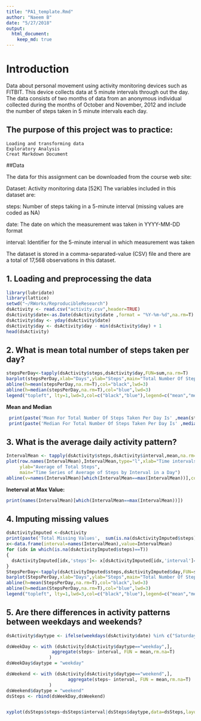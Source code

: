 ```yaml
---
title: "PA1_template.Rmd"
author: "Naeem B"
date: "5/27/2018"
output: 
  html_document:
    keep_md: true
---
```

# Introduction
Data about personal movement using activity monitoring devices such as FITBIT. This device collects data at 5 minute intervals through out the day. The data consists of two months of data from an anonymous individual collected during the months of October and November, 2012 and include the number of steps taken in 5 minute intervals each day.

## The purpose of this project was to practice:

    Loading and transforming data
    Exploratory Analysis
    Creat Markdown Document


##Data

The data for this assignment can be downloaded from the course web site:

Dataset: Activity monitoring data [52K]
The variables included in this dataset are:

steps: Number of steps taking in a 5-minute interval (missing values are coded as NA)

date: The date on which the measurement was taken in YYYY-MM-DD format

interval: Identifier for the 5-minute interval in which measurement was taken

The dataset is stored in a comma-separated-value (CSV) file and there are a total of 17,568 observations in this dataset.

## 1. Loading and preprocessing the data
```r
library(lubridate)
library(lattice)
setwd("~/RWorks/ReproducibleResearch")
dsActivity <- read.csv("activity.csv",header=TRUE)
dsActivity$date<-as.Date(dsActivity$date ,format = "%Y-%m-%d",na.rm=T)
dsActivity$day <- yday(dsActivity$date)
dsActivity$day <- dsActivity$day - min(dsActivity$day) + 1
head(dsActivity)
```
## 2. What is mean total number of steps taken per day?    

```r
stepsPerDay<-tapply(dsActivity$steps,dsActivity$day,FUN=sum,na.rm=T)
barplot(stepsPerDay,xlab="Days",ylab="Steps",main="Total Number Of Steps Taken Each Day", col="green")
abline(h=mean(stepsPerDay,na.rm=T),col="black",lwd=3)
abline(h=median(stepsPerDay,na.rm=T),col="blue",lwd=3)
legend("topleft", lty=1,lwd=3,col=c("black","blue"),legend=c("mean","median"))
```
   
**Mean and Median**  
```r
 print(paste('Mean For Total Number Of Steps Taken Per Day Is' ,mean(stepsPerDay,na.rm=T))) 
 print(paste('Median For Total Number Of Steps Taken Per Day Is' ,median(stepsPerDay,na.rm=T))) 
```

## 3. What is the average daily activity pattern?  
```r
IntervalMean <- tapply(dsActivity$steps,dsActivity$interval,mean,na.rm=TRUE)
plot(row.names(IntervalMean),IntervalMean,type="l",xlab="Time intervals (in minutes)",
     ylab="Average of Total Steps",
     main="Time Series of Average of Steps by Interval in a Day")
abline(v=names(IntervalMean)[which(IntervalMean==max(IntervalMean))],col="green")
```

**Ineterval at Max Value:**
```r
print(names(IntervalMean)[which(IntervalMean==max(IntervalMean))])
```

## 4. Imputing missing values 
```r
dsActivityImputed <-dsActivity
print(paste('Total Missing Values',  sum(is.na(dsActivityImputed$steps)==TRUE)))
x<-data.frame(interval=names(IntervalMean),value=IntervalMean)
for (idx in which(is.na(dsActivityImputed$steps)==T))
{
  dsActivityImputed[idx,'steps']<- x[dsActivityImputed[idx,'interval']==x$interval,'value']
}
StepsPerDay<-tapply(dsActivityImputed$steps,dsActivityImputed$day,FUN=sum)
barplot(StepsPerDay,xlab="Days",ylab="Steps",main="Total Number Of Steps Taken Each Day", col="green")
abline(h=mean(StepsPerDay,na.rm=T),col="black",lwd=3)
abline(h=median(StepsPerDay,na.rm=T),col="blue",lwd=3)
legend("topleft", lty=1,lwd=3,col=c("black","blue"),legend=c("mean","median"))
```

## 5. Are there differences in activity patterns between weekdays and weekends?
```r

dsActivity$daytype <- ifelse(weekdays(dsActivity$date) %in% c("Saturday","Sunday"),"weekend","weekday") 

dsWeekDay <- with (dsActivity[dsActivity$daytype=="weekday",],
                 aggregate(steps~ interval, FUN = mean,rm.na=T)
                )
dsWeekDay$daytype = "weekday"

dsWeekend <- with (dsActivity[dsActivity$daytype=="weekend",],
                       aggregate(steps~ interval, FUN = mean,rm.na=T)
                )
dsWeekend$daytype = "weekend"
dsSteps <- rbind(dsWeekDay,dsWeekend)


xyplot(dsSteps$steps~dsSteps$interval|dsSteps$daytype,data=dsSteps,layout=c(1,2),type="l",xlab="Interval",ylab="Steps",main="Avg. Steps Comparision Week Days Vs. Week End")

```
